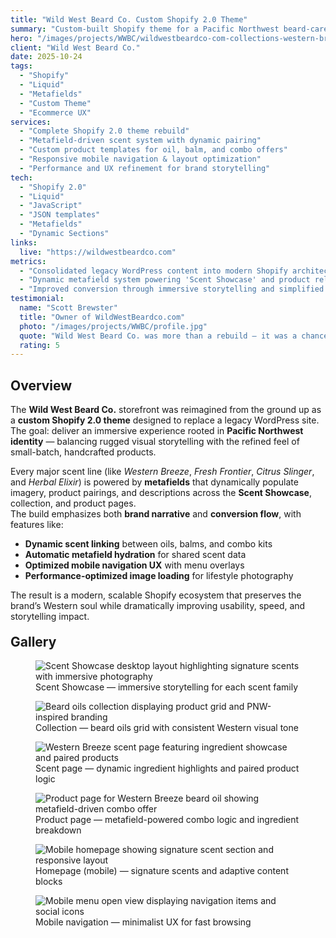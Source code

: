 ```yaml
---
title: "Wild West Beard Co. Custom Shopify 2.0 Theme"
summary: "Custom-built Shopify theme for a Pacific Northwest beard-care brand — combining immersive scent storytelling, metafield automation, and rugged Western aesthetics."
hero: "/images/projects/WWBC/wildwestbeardco-com-collections-western-breeze-20251024-130137.png"
client: "Wild West Beard Co."
date: 2025-10-24
tags:
  - "Shopify"
  - "Liquid"
  - "Metafields"
  - "Custom Theme"
  - "Ecommerce UX"
services:
  - "Complete Shopify 2.0 theme rebuild"
  - "Metafield-driven scent system with dynamic pairing"
  - "Custom product templates for oil, balm, and combo offers"
  - "Responsive mobile navigation & layout optimization"
  - "Performance and UX refinement for brand storytelling"
tech:
  - "Shopify 2.0"
  - "Liquid"
  - "JavaScript"
  - "JSON templates"
  - "Metafields"
  - "Dynamic Sections"
links:
  live: "https://wildwestbeardco.com"
metrics:
  - "Consolidated legacy WordPress content into modern Shopify architecture"
  - "Dynamic metafield system powering 'Scent Showcase' and product relationships"
  - "Improved conversion through immersive storytelling and simplified UX"
testimonial:
  name: "Scott Brewster"
  title: "Owner of WildWestBeardco.com"
  photo: "/images/projects/WWBC/profile.jpg"
  quote: "Wild West Beard Co. was more than a rebuild — it was a chance to merge brand mythology, user experience, and technical craftsmanship into a single cohesive story. Every scent, section, and image was designed to breathe authenticity."
  rating: 5
---
```



## Overview

The **Wild West Beard Co.** storefront was reimagined from the ground up as a **custom Shopify 2.0 theme** designed to replace a legacy WordPress site.  
The goal: deliver an immersive experience rooted in **Pacific Northwest identity** — balancing rugged visual storytelling with the refined feel of small-batch, handcrafted products.

Every major scent line (like *Western Breeze*, *Fresh Frontier*, *Citrus Slinger*, and *Herbal Elixir*) is powered by **metafields** that dynamically populate imagery, product pairings, and descriptions across the **Scent Showcase**, collection, and product pages.  
The build emphasizes both **brand narrative** and **conversion flow**, with features like:

- **Dynamic scent linking** between oils, balms, and combo kits  
- **Automatic metafield hydration** for shared scent data  
- **Optimized mobile navigation UX** with menu overlays  
- **Performance-optimized image loading** for lifestyle photography  

The result is a modern, scalable Shopify ecosystem that preserves the brand’s Western soul while dramatically improving usability, speed, and storytelling impact.

<h2 style="margin-top:20px;">Gallery</h2>
<div class="case-gallery-castle">
  <figure class="tile">
    <Img
      src={scentShowcase}
      alt="Scent Showcase desktop layout highlighting signature scents with immersive photography"
      widths={[600, 900, 1200, 1600]}
      sizes="(max-width: 900px) 100vw, 1200px"
      loading="lazy"
      decoding="async"
      class="w-full object-cover aspect-[16/9]"
      style="display:block;"
      data-full={scentShowcase.src}
    />
    <figcaption>Scent Showcase — immersive storytelling for each scent family</figcaption>
  </figure>

  <figure class="tile">
    <Img
      src={oilsCollection}
      alt="Beard oils collection displaying product grid and PNW-inspired branding"
      widths={[600, 900, 1200, 1600]}
      sizes="(max-width: 900px) 100vw, 1200px"
      loading="lazy"
      decoding="async"
      class="w-full object-cover aspect-[16/9]"
      style="display:block;"
      data-full={oilsCollection.src}
    />
    <figcaption>Collection — beard oils grid with consistent Western visual tone</figcaption>
  </figure>

  <figure class="tile">
    <Img
      src={westernBreezeCollection}
      alt="Western Breeze scent page featuring ingredient showcase and paired products"
      widths={[600, 900, 1200, 1600]}
      sizes="(max-width: 900px) 100vw, 1200px"
      loading="lazy"
      decoding="async"
      class="w-full object-cover aspect-[16/9]"
      style="display:block;"
      data-full={westernBreezeCollection.src}
    />
    <figcaption>Scent page — dynamic ingredient highlights and paired product logic</figcaption>
  </figure>

  <figure class="tile">
    <Img
      src={westernBreezePdp}
      alt="Product page for Western Breeze beard oil showing metafield-driven combo offer"
      widths={[600, 900, 1200, 1600]}
      sizes="(max-width: 900px) 100vw, 1200px"
      loading="lazy"
      decoding="async"
      class="w-full object-cover aspect-[16/9]"
      style="display:block;"
      data-full={westernBreezePdp.src}
    />
    <figcaption>Product page — metafield-powered combo logic and ingredient breakdown</figcaption>
  </figure>

  <figure class="tile">
    <Img
      src={homeMobile}
      alt="Mobile homepage showing signature scent section and responsive layout"
      widths={[480, 768, 1024, 1440]}
      sizes="(max-width: 768px) 100vw, 768px"
      loading="lazy"
      decoding="async"
      class="w-full object-cover aspect-[9/16]"
      style="display:block;"
      data-full={homeMobile.src}
    />
    <figcaption>Homepage (mobile) — signature scents and adaptive content blocks</figcaption>
  </figure>

  <figure class="tile">
    <Img
      src={mobileMenu}
      alt="Mobile menu open view displaying navigation items and social icons"
      widths={[480, 768, 1024, 1440]}
      sizes="(max-width: 768px) 100vw, 768px"
      loading="lazy"
      decoding="async"
      class="w-full object-cover aspect-[9/16]"
      style="display:block;"
      data-full={mobileMenu.src}
    />
    <figcaption>Mobile navigation — minimalist UX for fast browsing</figcaption>
  </figure>
</div>
